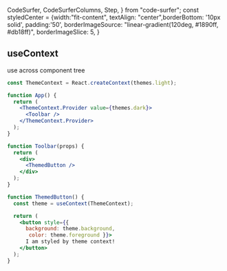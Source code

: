   CodeSurfer,
  CodeSurferColumns,
  Step,
} from "code-surfer";
const styledCenter = {width:"fit-content", textAlign: "center",borderBottom: '10px solid',
padding:'50',
borderImageSource: "linear-gradient(120deg, #1890ff, #db18ff)",
  borderImageSlice: 5,
}


<CodeSurferColumns themes={[nightOwl]}>
<Step>
<div style={styledCenter}>
<h2> useContext</h2>
<p>use across component tree</p>
</div>

```jsx
const ThemeContext = React.createContext(themes.light);

function App() {
  return (
    <ThemeContext.Provider value={themes.dark}>
      <Toolbar />
    </ThemeContext.Provider>
  );
}

function Toolbar(props) {
  return (
    <div>
      <ThemedButton />
    </div>
  );
}

function ThemedButton() {
  const theme = useContext(ThemeContext);

  return (
    <button style={{ 
      background: theme.background,
       color: theme.foreground }}>
      I am styled by theme context!
    </button>
  );
}

```

</Step>


</CodeSurferColumns>
